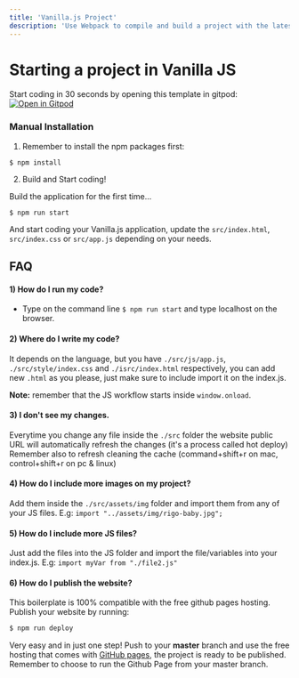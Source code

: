 ```yaml
---
title: 'Vanilla.js Project'
description: 'Use Webpack to compile and build a project with the latest Javascript and HTML/CSS'
---
```


# Starting a project in Vanilla JS

Start coding in 30 seconds by opening this template in gitpod:
[![Open in Gitpod](https://gitpod.io/button/open-in-gitpod.svg)](https://gitpod.io#https://github.com/4GeeksAcademy/vanillajs-hello.git)

### Manual Installation

1) Remember to install the npm packages first:
```
$ npm install
```

2) Build and Start coding!

Build the application for the first time...

```
$ npm run start
```

And start coding your Vanilla.js application, update the `src/index.html`, `src/index.css` or `src/app.js` depending on your needs.

## FAQ

#### 1) How do I run my code?

- Type on the command line `$ npm run start` and type localhost on the browser.

#### 2) Where do I write my code?
It depends on the language, but you have `./src/js/app.js`, `./src/style/index.css` and `./isrc/index.html` respectively, you can add new `.html` as you please, just make sure to include import it on the index.js.

__Note:__ remember that the JS workflow starts inside `window.onload`.

#### 3) I don't see my changes.

Everytime you change any file inside the `./src` folder the website public URL will automatically refresh the changes (it's a process called hot deploy)
Remember also to refresh cleaning the cache (command+shift+r on mac, control+shift+r on pc & linux)

#### 4) How do I include more images on my project?
Add them inside the `./src/assets/img` folder and import them from any of your JS files. E.g: `import "../assets/img/rigo-baby.jpg";`

#### 5) How do I include more JS files?
Just add the files into the JS folder and import the file/variables into your index.js. E.g: `import myVar from "./file2.js"`

#### 6) How do I publish the website?

This boilerplate is 100% compatible with the free github pages hosting. Publish your website by running:
```sh
$ npm run deploy
```

Very easy and in just one step!  Push to your __master__ branch and use the free hosting that comes with [GitHub pages](https://help.github.com/articles/configuring-a-publishing-source-for-github-pages/#enabling-github-pages-to-publish-your-site-from-master-or-gh-pages), the project is ready to be published. Remember to choose to run the Github Page from your master branch.
